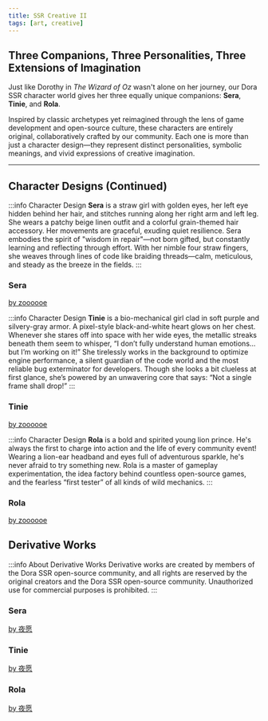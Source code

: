 ```yaml
---
title: SSR Creative II
tags: [art, creative]
---
```



## Three Companions, Three Personalities, Three Extensions of Imagination

Just like Dorothy in *The Wizard of Oz* wasn't alone on her journey, our Dora SSR character world gives her three equally unique companions: **Sera**, **Tinie**, and **Rola**.

Inspired by classic archetypes yet reimagined through the lens of game development and open-source culture, these characters are entirely original, collaboratively crafted by our community. Each one is more than just a character design—they represent distinct personalities, symbolic meanings, and vivid expressions of creative imagination.

---

## Character Designs (Continued)

:::info Character Design
**Sera** is a straw girl with golden eyes, her left eye hidden behind her hair, and stitches running along her right arm and left leg. She wears a patchy beige linen outfit and a colorful grain-themed hair accessory. Her movements are graceful, exuding quiet resilience. Sera embodies the spirit of "wisdom in repair"—not born gifted, but constantly learning and reflecting through effort. With her nimble four straw fingers, she weaves through lines of code like braiding threads—calm, meticulous, and steady as the breeze in the fields.
:::

<Columns>
	<Column>
		<Card shadow='tl'>
			<CardHeader>
				<h3>Sera</h3>
			</CardHeader>
			<CardImage
				cardImageUrl={require('@site/static/img/art/character/sera-3v.jpg').default}
			/>
			<CardFooter>
				<span style={{ fontStyle: 'italic', fontSize: '0.9em' }}><a href='https://www.xiaohongshu.com/user/profile/5dc791e20000000001002ce4?xsec_token=YBHkOKA6nVzlaNraft5HTWF78GZSO3sqx1PH1e9UHaUhw=&xsec_source=app_share&xhsshare=CopyLink&appuid=5dc791e20000000001002ce4&apptime=1739179938&share_id=6d188bc8d7e041f28e85ccdcc2867806' target='_blank' className='link--secondary'>by zoooooe</a></span>
			</CardFooter>
		</Card>
	</Column>
</Columns>

<br/>

:::info Character Design
**Tinie** is a bio-mechanical girl clad in soft purple and silvery-gray armor. A pixel-style black-and-white heart glows on her chest. Whenever she stares off into space with her wide eyes, the metallic streaks beneath them seem to whisper, “I don’t fully understand human emotions... but I’m working on it!”
She tirelessly works in the background to optimize engine performance, a silent guardian of the code world and the most reliable bug exterminator for developers. Though she looks a bit clueless at first glance, she’s powered by an unwavering core that says: “Not a single frame shall drop!”
:::

<Columns>
	<Column>
		<Card shadow='tl'>
			<CardHeader>
				<h3>Tinie</h3>
			</CardHeader>
			<CardImage
				cardImageUrl={require('@site/static/img/art/character/tinie-3v.jpg').default}
			/>
			<CardFooter>
				<span style={{ fontStyle: 'italic', fontSize: '0.9em' }}><a href='https://www.xiaohongshu.com/user/profile/5dc791e20000000001002ce4?xsec_token=YBHkOKA6nVzlaNraft5HTWF78GZSO3sqx1PH1e9UHaUhw=&xsec_source=app_share&xhsshare=CopyLink&appuid=5dc791e20000000001002ce4&apptime=1739179938&share_id=6d188bc8d7e041f28e85ccdcc2867806' target='_blank' className='link--secondary'>by zoooooe</a></span>
			</CardFooter>
		</Card>
	</Column>
</Columns>

<br/>

:::info Character Design
**Rola** is a bold and spirited young lion prince. He's always the first to charge into action and the life of every community event! Wearing a lion-ear headband and eyes full of adventurous sparkle, he's never afraid to try something new. Rola is a master of gameplay experimentation, the idea factory behind countless open-source games, and the fearless “first tester” of all kinds of wild mechanics.
:::

<Columns>
	<Column>
		<Card shadow='tl'>
			<CardHeader>
				<h3>Rola</h3>
			</CardHeader>
			<CardImage
				cardImageUrl={require('@site/static/img/art/character/rola-3v.jpg').default}
			/>
			<CardFooter>
				<span style={{ fontStyle: 'italic', fontSize: '0.9em' }}><a href='https://www.xiaohongshu.com/user/profile/5dc791e20000000001002ce4?xsec_token=YBHkOKA6nVzlaNraft5HTWF78GZSO3sqx1PH1e9UHaUhw=&xsec_source=app_share&xhsshare=CopyLink&appuid=5dc791e20000000001002ce4&apptime=1739179938&share_id=6d188bc8d7e041f28e85ccdcc2867806' target='_blank' className='link--secondary'>by zoooooe</a></span>
			</CardFooter>
		</Card>
	</Column>
</Columns>

## Derivative Works

:::info About Derivative Works
Derivative works are created by members of the Dora SSR open-source community, and all rights are reserved by the original creators and the Dora SSR open-source community. Unauthorized use for commercial purposes is prohibited.
:::

<Columns>
	<Column>
		<Card shadow='tl'>
			<CardHeader>
				<h3>Sera</h3>
			</CardHeader>
			<CardImage
				cardImageUrl={require('@site/static/img/art/derivative/sera.jpg').default}
			/>
			<CardFooter>
				<span style={{ fontStyle: 'italic', fontSize: '0.9em', marginRight: '10px' }}><a href='https://www.xiaohongshu.com/user/profile/64841bee000000000f007c51?xsec_token=YBQjIgdy6TBZ7BVg7A6Vjw4JSZkDwCE1CLGJ0xezHoaPc%3D&xsec_source=app_share&xhsshare=CopyLink&appuid=64841bee000000000f007c51&apptime=1739200971&share_id=5db7e6fad0904b4890c298cb0ce50c0c' target='_blank' className='link--secondary'>by 夜愿</a></span>
			</CardFooter>
		</Card>
	</Column>
	<Column>
		<Card shadow='tl'>
			<CardHeader>
				<h3>Tinie</h3>
			</CardHeader>
			<CardImage
				cardImageUrl={require('@site/static/img/art/derivative/tinie.jpg').default}
			/>
			<CardFooter>
				<span style={{ fontStyle: 'italic', fontSize: '0.9em', marginRight: '10px' }}><a href='https://www.xiaohongshu.com/user/profile/64841bee000000000f007c51?xsec_token=YBQjIgdy6TBZ7BVg7A6Vjw4JSZkDwCE1CLGJ0xezHoaPc%3D&xsec_source=app_share&xhsshare=CopyLink&appuid=64841bee000000000f007c51&apptime=1739200971&share_id=5db7e6fad0904b4890c298cb0ce50c0c' target='_blank' className='link--secondary'>by 夜愿</a></span>
			</CardFooter>
		</Card>
	</Column>
</Columns>

<br/>

<Columns>
	<Column>
		<Card shadow='tl'>
			<CardHeader>
				<h3>Rola</h3>
			</CardHeader>
			<CardImage
				cardImageUrl={require('@site/static/img/art/derivative/rola.jpg').default}
			/>
			<CardFooter>
				<span style={{ fontStyle: 'italic', fontSize: '0.9em', marginRight: '10px' }}><a href='https://www.xiaohongshu.com/user/profile/64841bee000000000f007c51?xsec_token=YBQjIgdy6TBZ7BVg7A6Vjw4JSZkDwCE1CLGJ0xezHoaPc%3D&xsec_source=app_share&xhsshare=CopyLink&appuid=64841bee000000000f007c51&apptime=1739200971&share_id=5db7e6fad0904b4890c298cb0ce50c0c' target='_blank' className='link--secondary'>by 夜愿</a></span>
			</CardFooter>
		</Card>
	</Column>
	<Column>
	</Column>
</Columns>
